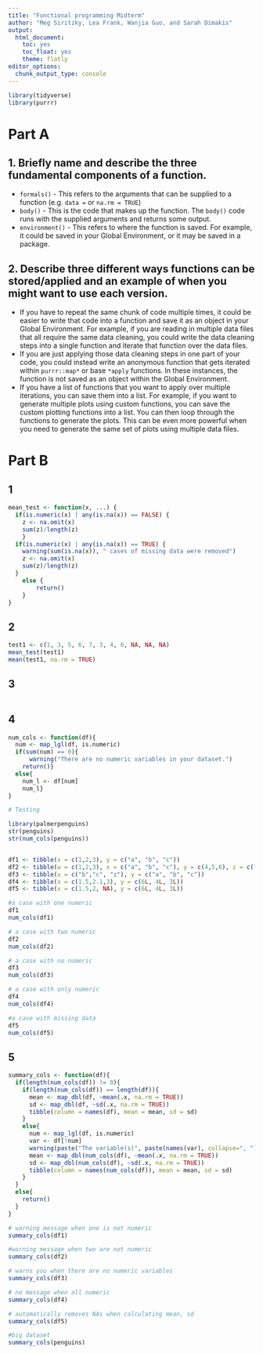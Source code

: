 ```yaml
---
title: "Functional programming Midterm"
author: "Meg Siritzky, Lea Frank, Wanjia Guo, and Sarah Dimakis"
output: 
  html_document: 
    toc: yes
    toc_float: yes
    theme: flatly
editor_options: 
  chunk_output_type: console
---
```


```r
library(tidyverse)
library(purrr)
```

# Part A

## 1. Briefly name and describe the three fundamental components of a function.

+ `formals()` - This refers to the arguments that can be supplied to a function (e.g. `data = ` or `na.rm = TRUE`)
\n
+ `body()` - This is the code that makes up the function. The `body()` code runs with the supplied arguments and returns some output.
\n
+ `environment()` - This refers to where the function is saved. For example, it could be saved in your Global Environment, or it may be saved in a package. 

## 2. Describe three different ways functions can be stored/applied and an example of when you might want to use each version.

+ If you have to repeat the same chunk of code multiple times, it could be easier to write that code into a function and save it as an object in your Global Environment. For example, if you are reading in multiple data files that all require the same data cleaning, you could write the data cleaning steps into a single function and iterate that function over the data files.
\n
+ If you are just applying those data cleaning steps in one part of your code, you could instead write an anonymous function that gets iterated within `purrr::map*` or base `*apply` functions. In these instances, the function is not saved as an object within the Global Environment. 
\n
+ If you have a list of functions that you want to apply over multiple iterations, you can save them into a list. For example, if you want to generate multiple plots using custom functions, you can save the custom plotting functions into a list. You can then loop through the functions to generate the plots. This can be even more powerful when you need to generate the same set of plots using multiple data files. 

# Part B

## 1

```r
mean_test <- function(x, ...) {
  if(is.numeric(x) | any(is.na(x)) == FALSE) {
    z <- na.omit(x)
    sum(z)/length(z)
    }
  if(is.numeric(x) | any(is.na(x)) == TRUE) {
    warning(sum(is.na(x)), " cases of missing data were removed")
    z <- na.omit(x)
    sum(z)/length(z)
  }  
    else {
        return()
    }
}

```

## 2

```r
test1 <- c(1, 3, 5, 6, 7, 3, 4, 6, NA, NA, NA)
mean_test(test1)
mean(test1, na.rm = TRUE)

```

## 3

```r

```


## 4
```r
num_cols <- function(df){
  num <- map_lgl(df, is.numeric)
  if(sum(num) == 0){
      warning("There are no numeric variables in your dataset.")
    return()}
  else{
    num_l <- df[num]
    num_l}
}
```

```r
# Testing

library(palmerpenguins)
str(penguins)
str(num_cols(penguins))


df1 <- tibble(x = c(1,2,3), y = c("a", "b", "c"))
df2 <- tibble(w = c(1,2,3), x = c("a", "b", "c"), y = c(4,5,6), z = c("d", "e", "f"))
df3 <- tibble(x = c("b","c", "z"), y = c("a", "b", "c"))
df4 <- tibble(x = c(1.5,2.1,3), y = c(6L, 4L, 3L))
df5 <- tibble(x = c(1.5,2, NA), y = c(6L, 4L, 3L))

#a case with one numeric
df1 
num_cols(df1)

# a case with two numeric
df2
num_cols(df2)

# a case with no numeric
df3
num_cols(df3)

# a case with only numeric
df4
num_cols(df4)

#a case with missing data
df5
num_cols(df5)

```

## 5

```r

summary_cols <- function(df){
  if(length(num_cols(df)) != 0){
    if(length(num_cols(df)) == length(df)){
      mean <- map_dbl(df, ~mean(.x, na.rm = TRUE))
      sd <- map_dbl(df, ~sd(.x, na.rm = TRUE))
      tibble(column = names(df), mean = mean, sd = sd)
    }
    else{
      num <- map_lgl(df, is.numeric)
      var <- df[!num]
      warning(paste("The variable(s)", paste(names(var), collapse=", "), "have been ommitted because they are not numeric."))
      mean <- map_dbl(num_cols(df), ~mean(.x, na.rm = TRUE))
      sd <- map_dbl(num_cols(df), ~sd(.x, na.rm = TRUE))
      tibble(column = names(num_cols(df)), mean = mean, sd = sd)
    }
  }
  else{
    return()
  }
}

# warning message when one is not numeric
summary_cols(df1)

#warning message when two are not numeric 
summary_cols(df2)

# warns you when there are no numeric variables 
summary_cols(df3)

# no message when all numeric
summary_cols(df4)

# automatically removes NAs when calculating mean, sd
summary_cols(df5)

#big dataset
summary_cols(penguins)
```
